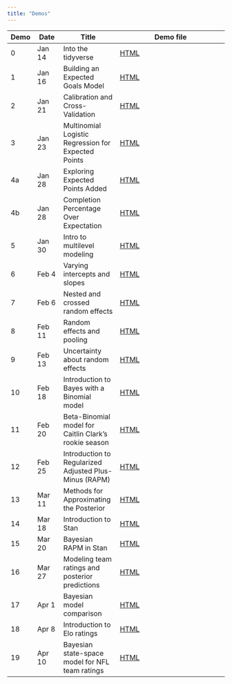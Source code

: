 ```yaml
---
title: "Demos"
---
```


| Demo   | Date    | Title              | Demo file                            |
|--------|---------|--------------------|--------------------------------------|
| 0      | Jan 14  | Into the tidyverse | [HTML](demos/00-into-tidyverse.qmd)  |
| 1      | Jan 16  | Building an Expected Goals Model | [HTML](demos/01-logit-expected-goals.qmd)  |
| 2      | Jan 21  | Calibration and Cross-Validation | [HTML](demos/02-calibration-cv.qmd)  |
| 3      | Jan 23  | Multinomial Logistic Regression for Expected Points | [HTML](demos/03-multinom-logit.qmd)  |
| 4a      | Jan 28  | Exploring Expected Points Added | [HTML](demos/04a-epa.qmd)  |
| 4b      | Jan 28  | Completion Percentage Over Expectation | [HTML](demos/04b-cpoe.qmd)  |
| 5      | Jan 30  | Intro to multilevel modeling | [HTML](demos/05-intro-multilevel-models.qmd)  |
| 6      | Feb 4  | Varying intercepts and slopes | [HTML](demos/06-varying-ints-slopes.qmd)  |
| 7      | Feb 6  | Nested and crossed random effects | [HTML](demos/07-nested-crossed-effects.qmd)  |
| 8      | Feb 11  | Random effects and pooling | [HTML](demos/08-random-effects-pooling.qmd)  |
| 9      | Feb 13  | Uncertainty about random effects | [HTML](demos/09-random-effects-uncertainty.qmd)  |
| 10      | Feb 18  | Introduction to Bayes with a Binomial model | [HTML](demos/10-intro-bayes.qmd)  |
| 11      | Feb 20  | Beta-Binomial model for Caitlin Clark's rookie season | [HTML](demos/11-beta-binomial.qmd)  |
| 12      | Feb 25  | Introduction to Regularized Adjusted Plus-Minus (RAPM) | [HTML](demos/12-intro-rapm.qmd)  |
| 13      | Mar 11  | Methods for Approximating the Posterior | [HTML](demos/13-posterior-approx.qmd)  |
| 14      | Mar 18  | Introduction to Stan | [HTML](demos/14-intro-stan.qmd)  |
| 15      | Mar 20  | Bayesian RAPM in Stan | [HTML](demos/15-bayes-rapm-stan.qmd)  |
| 16      | Mar 27  | Modeling team ratings and posterior predictions | [HTML](demos/16-team-ratings.qmd)  |
| 17      | Apr 1  | Bayesian model comparison | [HTML](demos/17-bayes-model-comp.qmd)  |
| 18      | Apr 8  | Introduction to Elo ratings | [HTML](demos/18-elo-ratings.qmd)  |
| 19      | Apr 10  | Bayesian state-space model for NFL team ratings | [HTML](demos/19-bayes-state-space.qmd)  |

